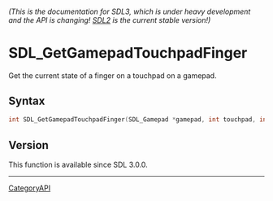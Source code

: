 ====== (This is the documentation for SDL3, which is under heavy development and the API is changing! [https://wiki.libsdl.org/ SDL2] is the current stable version!) ======
= SDL_GetGamepadTouchpadFinger =

Get the current state of a finger on a touchpad on a gamepad.

== Syntax ==

<syntaxhighlight lang='c'>
int SDL_GetGamepadTouchpadFinger(SDL_Gamepad *gamepad, int touchpad, int finger, Uint8 *state, float *x, float *y, float *pressure);
</syntaxhighlight>

== Version ==

This function is available since SDL 3.0.0.

----
[[CategoryAPI]]


